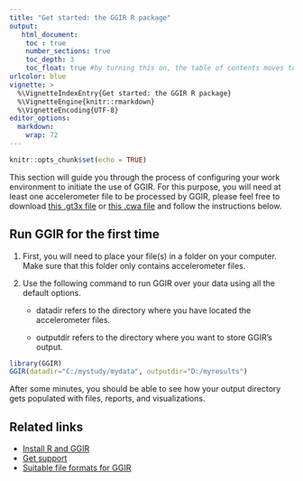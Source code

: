 ```yaml
---
title: "Get started: the GGIR R package"
output:
   html_document:
    toc : true
    number_sections: true
    toc_depth: 3
    toc_float: true #by turning this on, the table of contents moves to the left of the page.
urlcolor: blue
vignette: >
  %\VignetteIndexEntry{Get started: the GGIR R package}
  %\VignetteEngine{knitr::rmarkdown}
  %\VignetteEncoding{UTF-8}
editor_options:
  markdown:
    wrap: 72
---
```


```r
knitr::opts_chunk$set(echo = TRUE)
```

This section will guide you through the process of configuring your work
environment to initiate the use of GGIR. For this purpose, you will need
at least one accelerometer file to be processed by GGIR, please feel
free to download [this .gt3x file](https://www.dropbox.com/s/covfyj31sarfaw0/GGIR01.gt3x?dl=0) or [this .cwa file](https://biobank.ndph.ox.ac.uk/ukb/refer.cgi?id=131620)
and follow the instructions below.

## Run GGIR for the first time

1.  First, you will need to place your file(s) in a folder on your
    computer. Make sure that this folder only contains accelerometer
    files.

2.  Use the following command to run GGIR over your data using all the
    default options.

    -   datadir refers to the directory where you have located the
        accelerometer files.

    -   outputdir refers to the directory where you want to store
        GGIR’s output.

``` r
library(GGIR) 
GGIR(datadir="C:/mystudy/mydata", outputdir="D:/myresults")
```

After some minutes, you should be able to see how your output directory
gets populated with files, reports, and visualizations.

## Related links

-   [Install R and GGIR](https://wadpac.github.io/GGIR/articles/chapter0_Installation.html)
-   [Get support](https://wadpac.github.io/GGIR/articles/chapter0_Support.html)
-   [Suitable file formats for GGIR](https://wadpac.github.io/GGIR/articles/chapter2_Pipeline.html#input-files)
